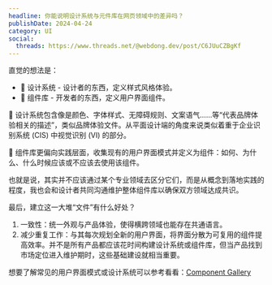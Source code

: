 ```yaml
---
headline: 你能说明设计系统与元件库在网页领域中的差异吗？
publishDate: 2024-04-24
category: UI
social:
  threads: https://www.threads.net/@webdong.dev/post/C6JUuCZBgKf
---
```


直觉的想法是：

- 🎨 设计系统 - 设计者的东西，定义样式风格体验。
- 🧱 组件库 - 开发者的东西，定义用户界面组件。

🎨 设计系统包含像是颜色、字体样式、无障碍规则、文案语气……等“代表品牌体验相关的描述”，类似品牌体验文件。从平面设计端的角度来说类似着重于企业识别系统 (CIS) 中视觉识别 (VI) 的部分。

🧱 组件库更偏向实践层面，收集现有的用户界面模式并定义为组件：如何、为什么、什么时候应该或不应该去使用该组件。

也就是说，其实并不应该通过某个专业领域去区分它们，而是从概念到落地实践的程度，我也会和设计者共同沟通维护整体组件库以确保双方领域达成共识。

最后，建立这一大堆“文件”有什么好处？

1. 一致性：统一外观与产品体验，使得横跨领域也能存在共通语言。
2. 减少重复工作：与其每次规划全新的用户界面，将界面分散为可复用的组件提高效率。并不是所有产品都应该花时间构建设计系统或组件库，但当产品找到市场定位进入维护期时，这些基础建设就相当重要。

想要了解常见的用户界面模式或设计系统可以参考看看：[Component Gallery](https://component.gallery/)
